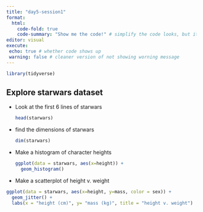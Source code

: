 ```yaml
---
title: "day5-session1"
format: 
  html: 
    code-fold: true 
    code-summary: "Show me the code!" # simplify the code looks, but it is sensitive in space. 
editor: visual
execute: 
 echo: true # whether code shows up
 warning: false # cleaner version of not showing worning message
---
```


```r
library(tidyverse) 
```

## Explore starwars dataset

-   Look at the first 6 lines of starwars

    ```r
    head(starwars)
    ```

-   find the dimensions of starwars

    ```r
    dim(starwars)
    ```

-   Make a histogram of character heights

    ```r
    ggplot(data = starwars, aes(x=height)) + 
      geom_histogram()
    ```

-   Make a scatterplot of height v. weight

```r
ggplot(data = starwars, aes(x=height, y=mass, color = sex)) + 
  geom_jitter() +
  labs(x = "height (cm)", y= "mass (kg)", title = "height v. weight")
```
